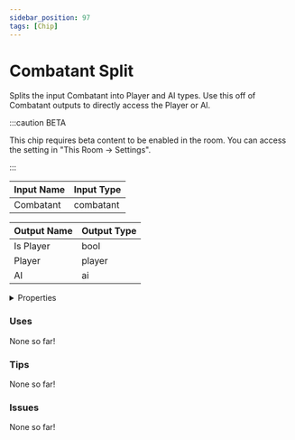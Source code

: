 ```yaml
---
sidebar_position: 97
tags: [Chip]
---
```


# Combatant Split

Splits the input Combatant into Player and AI types. Use this off of Combatant outputs to directly access the Player or AI.

:::caution BETA

This chip requires beta content to be enabled in the room. You can access the setting in "This Room -> Settings".

:::


<EsbSvg />

| Input Name | Input Type |
|-----------|-----------|
| Combatant | combatant |

| Output Name | Output Type |
|-----------|-----------|
| Is Player | bool |
| Player | player |
| AI | ai |


<details>
  <summary>Properties</summary>
  <div>
    <div>
    <table>
      <thead>
        <tr>
          <th>Is beta required?</th>
          <th>✅</th>
        </tr>
        <tr>
          <th>Is this chip a trolling risk?</th>
          <th>❌</th>
        </tr>
        <tr>
          <th>Chip UUID</th>
          <th>81b08e44-0a1e-40da-b8a1-79f416691dcf</th>
        </tr>
      </thead>
    </table>
    </div>
  </div>
</details>

### Uses

None so far!

### Tips

None so far!

### Issues

None so far!